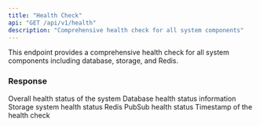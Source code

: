 ```yaml
---
title: "Health Check"
api: "GET /api/v1/health"
description: "Comprehensive health check for all system components"
---
```


This endpoint provides a comprehensive health check for all system components including database, storage, and Redis.

### Response

<ResponseField name="status" type="string">
  Overall health status of the system
</ResponseField>

<ResponseField name="database" type="object">
  Database health status information
</ResponseField>

<ResponseField name="storage" type="object">
  Storage system health status
</ResponseField>

<ResponseField name="redis" type="object">
  Redis PubSub health status
</ResponseField>

<ResponseField name="timestamp" type="string">
  Timestamp of the health check
</ResponseField>
